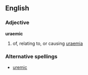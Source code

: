==English==
===Adjective===
'''uraemic'''
# of, relating to, or causing [[uraemia]]
===Alternative spellings===
*[[uremic]]